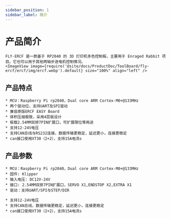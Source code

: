 ```yaml
---
sidebar_position: 1
sidebar_label: 简介
---
```






# 产品简介

    FLY-ERCF 是一款基于 RP2040 的 3D 打印机多色控制板，主要用于 Enraged Rabbit 项目。它也可以用于其他两轴步进电机控制情况。
    <ImageView image={require('@site/docs/ProductDoc/ToolBoard/fly-ercf/ercf/img/ercf.webp').default} size="100%" align="left" />

## 产品特点

    * MCU：Raspberry Pi rp2040，Dual core ARM Cortex-M0+@133MHz
    * 两个驱动位，支持UART及SPI驱动
    * 兼容原版ERCF EASY Board
    * 体积压缩极致，采用4层板设计
    * 板载2.54MM双排7PIN扩展口，可扩展限位等用途
    * 支持12-24V电压
    * 支持CAN总线与RS232连接，数据传输更稳定，延迟更小，连接更稳定
    * can接口使用XT30（2+2），支持15A电流s

## 产品参数

    * MCU：Raspberry Pi rp2040，Dual core ARM Cortex-M0+@133MHz
    * 固件: Klipper
    * 输入电压: DC12V-24V
    * 接口: 2.54MM双排7PIN扩展口，SERVO X1,ENDSTOP X2,EXTRA X1
    * 驱动：支持UART/SPI与STEP/DIR

    * 支持12-24V电压
    * 支持CAN总线，数据传输更稳定，延迟更小，连接更稳定
    * can接口使用XT30（2+2），支持15A电流s